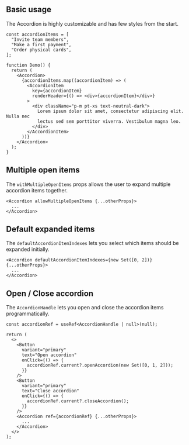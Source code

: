 
## Basic usage

The Accordion is highly customizable and has few styles from the start.

<Preview className="body-m">
  <DemoAccordion />
</Preview>

```tsx
const accordionItems = [
  "Invite team members",
  "Make a first payment",
  "Order physical cards",
];

function Demo() {
  return (
    <Accordion>
      {accordionItems.map((accordionItem) => (
        <AccordionItem
          key={accordionItem}
          renderHeader={() => <div>{accordionItem}</div>}
        >
          <div className="p-m pt-xs text-neutral-dark">
            Lorem ipsum dolor sit amet, consectetur adipiscing elit. Nulla nec
            lectus sed sem porttitor viverra. Vestibulum magna leo.
          </div>
        </AccordionItem>
      ))}
    </Accordion>
  );
}
```

## Multiple open items

The `withMultipleOpenItems` props allows the user to expand multiple accordion items together.

<Preview className="body-m">
  <DemoAccordion withMultipleOpenItems />
</Preview>

```tsx
<Accordion allowMultipleOpenItems {...otherProps}>
  ...
</Accordion>
```

## Default expanded items

The `defaultAccordionItemIndexes` lets you select which items should be expanded initially.

<Preview className="body-m">
  <DemoAccordion withDefaultOpenItems />
</Preview>

```tsx
<Accordion defaultAccordionItemIndexes={new Set([0, 2])} {...otherProps}>
  ...
</Accordion>
```

## Open / Close accordion

The `AccordionHandle` lets you open and close the accordion items programmatically.

<Preview className="body-m">
  <DemoAccordion withOpenClose />
</Preview>

```tsx
const accordionRef = useRef<AccordionHandle | null>(null);

return (
  <>
    <Button
      variant="primary"
      text="Open accordion"
      onClick={() => {
        accordionRef.current?.openAccordion(new Set([0, 1, 2]));
      }}
    />
    <Button
      variant="primary"
      text="Close accordion"
      onClick={() => {
        accordionRef.current?.closeAccordion();
      }}
    />
    <Accordion ref={accordionRef} {...otherProps}>
      ...
    </Accordion>
  </>
);
```
